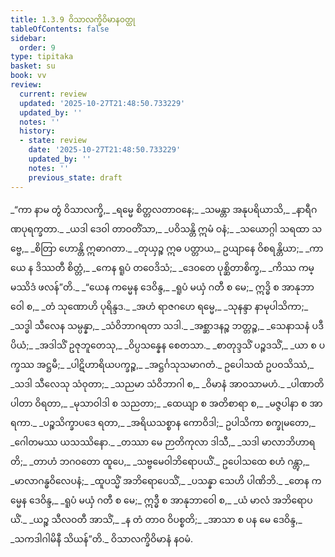 ```yaml
---
title: 1.3.9 ဝိသာလက္ခိဝိမာနဝတ္ထု
tableOfContents: false
sidebar:
  order: 9
type: tipitaka
basket: su
book: vv
review:
  current: review
  updated: '2025-10-27T21:48:50.733229'
  updated_by: ''
  notes: ''
  history:
  - state: review
    date: '2025-10-27T21:48:50.733229'
    updated_by: ''
    notes: ''
    previous_state: draft
---
```



<ReviewStatus review={frontmatter.review} showDetails={true} />

<HypothesisAnnotation frontmatter={frontmatter} />

<DynamicBreadcrumb />

<Division number="666" book="vv" e="ch" v="19" p="54">

<Paragraph number="507" type="verses" book="vv">
_“ကာ နာမ တွံ ဝိသာလက္ခိ,_  
_ရမ္မေ စိတ္တလတာဝနေ;_  
_သမန္တာ အနုပရိယာသိ,_  
_နာရီဂဏပုရက္ခတာ._  

</Paragraph>

</Division>
<Division number="667" book="vv" e="ch" v="19" p="54">

<Paragraph number="508" type="verses" book="vv">
_ယဒါ ဒေဝါ တာဝတိံသာ,_  
_ပဝိသန္တိ ဣမံ ဝနံ;_  
_သယောဂ္ဂါ သရထာ သဗ္ဗေ,_  
_စိတြာ ဟောန္တိ ဣဓာဂတာ._  

</Paragraph>

</Division>
<Division number="668" book="vv" e="ch" v="19" p="54">

<Paragraph number="509" type="verses" book="vv">
_တုယှဉ္စ ဣဓ ပတ္တာယ,_  
ဥယျာနေ ဝိစရန္တိယာ;_  
_ကာယေ န ဒိဿတီ စိတ္တံ,_  
_ကေန ရူပံ တဝေဒိသံ;_  
_ဒေဝတေ ပုစ္ဆိတာစိက္ခ,_  
_ကိဿ ကမ္မဿိဒံ ဖလန်”တိ._  

</Paragraph>

</Division>
<Division number="669" book="vv" e="ch" v="19" p="54">

<Paragraph number="510" type="verses" book="vv">
_“ယေန ကမ္မေန ဒေဝိန္ဒ,_  
_ရူပံ မယှံ ဂတီ စ မေ;_  
ဣဒ္ဓိ စ အာနုဘာဝေါ စ,_  
_တံ သုဏောဟိ ပုရိန္ဒဒ._  

</Paragraph>

</Division>
<Division number="670" book="vv" e="ch" v="19" p="54">

<Paragraph number="511" type="verses" book="vv">
_အဟံ ရာဇဂဟေ ရမ္မေ,_  
_သုနန္ဒာ နာမုပါသိကာ;_  
_သဒ္ဓါ သီလေန သမ္ပန္နာ,_  
_သံဝိဘာဂရတာ သဒါ._  

</Paragraph>

</Division>
<Division number="671" book="vv" e="ch" v="19" p="54">

<Paragraph number="512" type="verses" book="vv">
_အစ္ဆာဒနဉ္စ ဘတ္တဉ္စ,_  
_သေနာသနံ ပဒီပိယံ;_  
_အဒါသိံ ဥဇုဘူတေသု,_  
_ဝိပ္ပသန္နေန စေတသာ._  

</Paragraph>

</Division>
<Division number="672" book="vv" e="ch" v="19" p="54">

<Paragraph number="513" type="verses" book="vv">
_စာတုဒ္ဒသိံ ပဉ္စဒသိံ,_  
_ယာ စ ပက္ခဿ အဋ္ဌမီ;_  
_ပါဋိဟာရိယပက္ခဉ္စ,_  
_အဋ္ဌင်္ဂသုသမာဂတံ._  

</Paragraph>

</Division>
<Division number="673" book="vv" e="ch" v="19" p="54">

<Paragraph number="514" type="verses" book="vv">
ဥပေါသထံ ဥပဝသိဿံ,_  
_သဒါ သီလေသု သံဝုတာ;_  
_သညမာ သံဝိဘာဂါ စ,_  
_ဝိမာနံ အာဝသာမဟံ._  

</Paragraph>

</Division>
<Division number="674" book="vv" e="ch" v="19" p="54">

<Paragraph number="515" type="verses" book="vv">
_ပါဏာတိပါတာ ဝိရတာ,_  
_မုသာဝါဒါ စ သညတာ;_  
_ထေယျာ စ အတိစာရာ စ,_  
_မဇ္ဇပါနာ စ အာရကာ._  

</Paragraph>

</Division>
<Division number="675" book="vv" e="ch" v="19" p="54">

<Paragraph number="516" type="verses" book="vv">
_ပဉ္စသိက္ခာပဒေ ရတာ,_  
_အရိယသစ္စာန ကောဝိဒါ;_  
ဥပါသိကာ စက္ခုမတော,_  
_ဂေါတမဿ ယသဿိနော._  

</Paragraph>

</Division>
<Division number="676" book="vv" e="ch" v="19" p="54">

<Paragraph number="517" type="verses" book="vv">
_တဿာ မေ ဉာတိကုလာ ဒါသီ,_  
_သဒါ မာလာဘိဟာရတိ;_  
_တာဟံ ဘဂဝတော ထူပေ,_  
_သဗ္ဗမေဝါဘိရောပယိံ._  

</Paragraph>

</Division>
<Division number="677" book="vv" e="ch" v="19" p="54">

<Paragraph number="518" type="verses" book="vv">
ဥပေါသထေ စဟံ ဂန္တွာ,_  
_မာလာဂန္ဓဝိလေပနံ;_  
_ထူပသ္မိံ အဘိရောပေသိံ,_  
_ပသန္နာ သေဟိ ပါဏိဘိ._  

</Paragraph>

</Division>
<Division number="678" book="vv" e="ch" v="19" p="55">

<Paragraph number="519" type="verses" book="vv">
_တေန ကမ္မေန ဒေဝိန္ဒ,_  
_ရူပံ မယှံ ဂတီ စ မေ;_  
ဣဒ္ဓီ စ အာနုဘာဝေါ စ,_  
_ယံ မာလံ အဘိရောပယိံ._  

</Paragraph>

</Division>
<Division number="679" book="vv" e="ch" v="19" p="55">

<Paragraph number="520" type="verses" book="vv">
_ယဉ္စ သီလဝတီ အာသိံ,_  
_န တံ တာဝ ဝိပစ္စတိ;_  
_အာသာ စ ပန မေ ဒေဝိန္ဒ,_  
_သကဒါဂါမိနီ သိယန်”တိ._  


</Paragraph>
</Division>

<Paragraph number="521" type="center" book="vv">
ဝိသာလက္ခိဝိမာနံ နဝမံ.
</Paragraph>